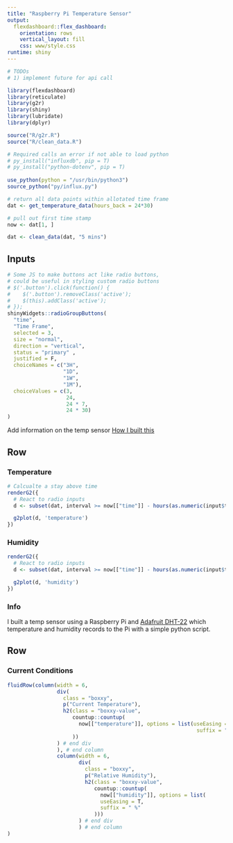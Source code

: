 ```yaml
---
title: "Raspberry Pi Temperature Sensor"
output: 
  flexdashboard::flex_dashboard:
    orientation: rows
    vertical_layout: fill
    css: www/style.css
runtime: shiny
---
```


```r
# TODOs 
# 1) implement future for api call

library(flexdashboard)
library(reticulate)
library(g2r)
library(shiny)
library(lubridate)
library(dplyr)

source("R/g2r.R")
source("R/clean_data.R")

# Required calls an error if not able to load python
# py_install("influxdb", pip = T)
# py_install("python-dotenv", pip = T)
  
use_python(python = "/usr/bin/python3")
source_python("py/influx.py")

# return all data points within allotated time frame
dat <- get_temperature_data(hours_back = 24*30)

# pull out first time stamp
now <- dat[1, ]

dat <- clean_data(dat, "5 mins")
```

## Inputs {.sidebar}

```r
# Some JS to make buttons act like radio buttons, 
# could be useful in styling custom radio buttons
# $('.button').click(function() {
#    $('.button').removeClass('active');
#    $(this).addClass('active');
# });
shinyWidgets::radioGroupButtons(
  "time",
  "Time Frame",
  selected = 3,
  size = "normal",
  direction = "vertical",
  status = "primary" ,
  justified = F,
  choiceNames = c("3H",
                  "1D",
                  "1W",
                  "1M"),
  choiceValues = c(3,
                   24,
                   24 * 7,
                   24 * 30)
)
```

Add information on the temp sensor
[How I built this](details/)

## Row {.tabset .tabset-fade}

### Temperature

```r
# Calcualte a stay above time
renderG2({
  # React to radio inputs
  d <- subset(dat, interval >= now[["time"]] - hours(as.numeric(input$time)) )

  g2plot(d, 'temperature')
})
```

### Humidity

```r
renderG2({
  # React to radio inputs
  d <- subset(dat, interval >= now[["time"]] - hours(as.numeric(input$time)))

  g2plot(d, 'humidity')
})
```

### Info

I built a temp sensor using a Raspberry Pi and [Adafruit DHT-22](https://www.adafruit.com/product/385) which temperature and humidity records to the Pi with a simple python script.

## Row

### Current Conditions

```r
fluidRow(column(width = 6,
                div(
                  class = "boxxy",
                  p("Current Temperature"),
                  h2(class = "boxxy-value",
                     countup::countup(
                       now[["temperature"]], options = list(useEasing = T,
                                                             suffix = " Degrees")
                     ))
                ) # end div
                ), # end column
                column(width = 6,
                       div(
                         class = "boxxy",
                         p("Relative Humidity"),
                         h2(class = "boxxy-value",
                            countup::countup(
                              now[["humidity"]], options = list(
                              useEasing = T,
                              suffix = " %"
                            )))
                       ) # end div
                       ) # end column
)
```

